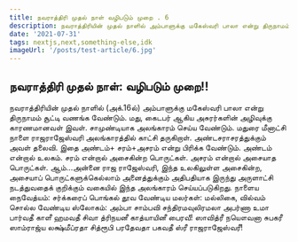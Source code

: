 ```yaml
---
title: நவராத்திரி முதல் நாள் வழிபடும் முறை . 6
description: நவராத்திரியின் முதல் நாளில் அம்பாளுக்கு மகேஸ்வரி பாலா என்று திருநாமம் சூட்டி வணங்க வேண்டும். மது கைடபர் ஆகிய அசுரர்களின் அழிவுக்கு காரணமானவள் இவள். சாமுண்டியாக அலங்காரம் செய்ய வேண்டும்.
date: '2021-07-31'
tags: nextjs,next,something-else,idk
imageUrl: '/posts/test-article/6.jpg'
---
```


## நவராத்திரி முதல் நாள்: வழிபடும் முறை!!


நவராத்திரியின் முதல் நாளில் (அக்.16ல்) அம்பாளுக்கு மகேஸ்வரி பாலா என்று திருநாமம் சூட்டி வணங்க வேண்டும். மது, கைடபர் ஆகிய அசுரர்களின் அழிவுக்கு காரணமானவள் இவள். சாமுண்டியாக அலங்காரம் செய்ய வேண்டும். மதுரை மீனாட்சி நாளை ராஜராஜேஸ்வரி அலங்காரத்தில் காட்சி தருகிறாள். அண்டசராசரத்துக்கும் அவள் தலைவி. இதை அண்டம்+ சரம்+அசரம் என்று பிரிக்க வேண்டும். அண்டம் என்றால் உலகம். சரம் என்றால் அசைகின்ற பொருட்கள். அசரம் என்றால் அசையாத பொருட்கள். ஆம்...அன்னை ராஜ ராஜேஸ்வரி, இந்த உலகிலுள்ள அசைகின்ற, அசையாப் பொருட்களுக்கெல்லாம் அனைத்துக்கும் அதிபதியாக இருந்து அருளாட்சி நடத்துவதைக் குறிக்கும் வகையில் இந்த அலங்காரம் செய்யப்படுகிறது. நாளைய நைவேத்யம்: சர்க்கரைப் பொங்கல்
தூவ வேண்டிய மலர்கள்: மல்லிகை, வில்வம் சொல்ல வேண்டிய ஸ்லோகம்: 
அம்பா சாம்பவி சந்திரமவுலிரமலா அபர்ணா 
உமா பார்வதீ காளீ ஹமவதீ சிவா த்ரிநயனீ காத்யாயினீ பைரவீ!
ஸாவித்ரீ நயௌவனா சுபகரீ ஸாம்ராஜ்ய லக்ஷ்மீப்ரதா
சித்ரூபி பரதேவதா பகவதீ ஸ்ரீ ராஜராஜேஸ்வரீ!

